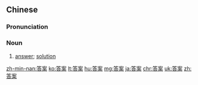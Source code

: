 ==Chinese==
{{zh-forms}}

===Pronunciation===
{{zh-pron
|m=dá'àn
|c=daap3 on3
|h=pfs=tap-on
|mn=tap-àn
|ma=Zh-dá'àn.ogg
|cat=n
}}

===Noun===
{{zh-noun}}

# [[answer]]; [[solution]]
#: {{zh-x|得出 答案|to get an '''answer'''}}
#: {{zh-x|參考 答案|reference '''answer'''}}

[[zh-min-nan:答案]]
[[ko:答案]]
[[lt:答案]]
[[hu:答案]]
[[mg:答案]]
[[ja:答案]]
[[chr:答案]]
[[uk:答案]]
[[zh:答案]]
